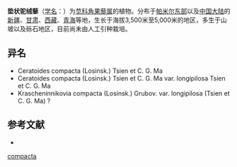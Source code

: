 {{Speciesbox
| name = 垫状驼绒藜
| status = 
| status_system = 
| image = 
| genus = Ceratocarpus
| species = compacta
| authority = (Losinsk.) Tsien et C. G. Ma
| subdivision_ranks =[[变种|变种]]
| subdivision =
* 垫状驼绒藜 ''C. c.'' var. ''compacta''
* [[长毛垫状驼绒藜|长毛垫状驼绒藜]] ''C. c.'' var. ''longipilosa''
}}

'''垫状驼绒藜'''（[[学名|学名]]：{{lang|la|''Ceratocarpus compacta''}}）为[[苋科|苋科]][[角果藜属|角果藜属]]的植物。分布于[[帕米尔东部|帕米尔东部]]以及[[中国大陆|中国大陆]]的[[新疆|新疆]]、[[甘肃|甘肃]]、[[西藏|西藏]]、[[青海|青海]]等地，生长于海拔3,500米至5,000米的地区，多生于山坡以及砾石地区，目前尚未由人工引种栽培。

== 异名 ==
* Ceratoides compacta (Losinsk.) Tsien et C. G. Ma
* Ceratoides compacta (Losinsk.) Tsien et C. G. Ma var. longipilosa Tsien et C. G. Ma
* Krascheninnikovia compacta (Losinsk.) Grubov. var. longipilosa (Tsien et C. G. Ma) ?

== 参考文献 ==
<div class="references-small">
* {{cite web| url =http://www.bioinfo.cn/db05/KmzwSpecies.php?action=view&id=3110| title =垫状驼绒藜（原变种）| work =《中国高等植物数据库全库》| publisher =中国科学院微生物研究所| author =昆明植物研究所| accessdate =2009-02-23| deadurl =yes| archiveurl =https://web.archive.org/web/20160305105824/http://www.bioinfo.cn/db05/KmzwSpecies.php?action=view&id=3110| archivedate =2016-03-05}}
</div>

{{DEFAULTSORT:Ceratocarpus compacta}}
[[Category:角果藜属|compacta]]


{{Amaranthaceae-stub}}